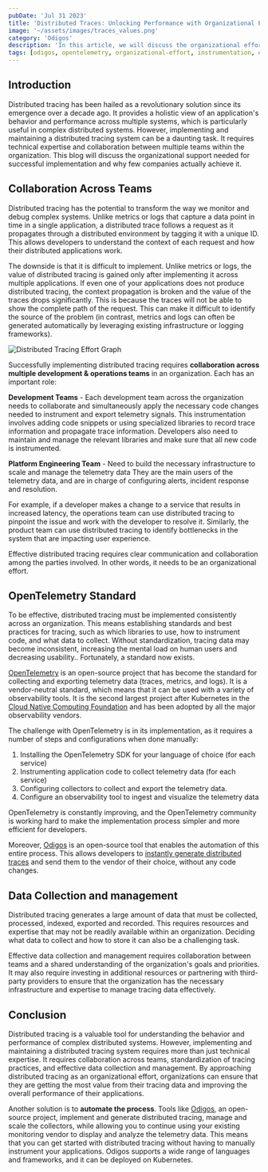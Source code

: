 ```yaml
---
pubDate: 'Jul 31 2023'
title: 'Distributed Traces: Unlocking Performance with Organizational Effort'
image: '~/assets/images/traces_values.png'
category: 'Odigos'
description: 'In this article, we will discuss the organizational effort required to unlock the value of distributed traces.'
tags: [odigos, opentelemetry, organizational-effort, instrumentation, ebpf]
---
```


## Introduction

Distributed tracing has been hailed as a revolutionary solution since its emergence over a decade ago. It provides a holistic view of an application's behavior and performance across multiple systems, which is particularly useful in complex distributed systems. However, implementing and maintaining a distributed tracing system can be a daunting task. It requires technical expertise and collaboration between multiple teams within the organization. This blog will discuss the organizational support needed for successful implementation and why few companies actually achieve it.

## Collaboration Across Teams

Distributed tracing has the potential to transform the way we monitor and debug complex systems.  Unlike metrics or logs that capture a data point in time in a single application, a distributed trace follows a request as it propagates through a distributed environment by tagging it with a unique ID. This allows developers to understand the context of each request and how their distributed applications work.

The downside is that it is difficult to implement. Unlike metrics or logs, the value of distributed tracing is gained only after implementing it across multiple applications. If even one of your applications does not produce distributed tracing, the context propagation is broken and the value of the traces drops significantly. This is because the traces will not be able to show the complete path of the request. This can make it difficult to identify the source of the problem (in contrast, metrics and logs can often be generated automatically by leveraging existing infrastructure or logging frameworks).

![Distributed Tracing Effort Graph](traces_values.png)

Successfully implementing distributed tracing requires **collaboration across multiple development & operations teams** in an organization.  Each has an important role:

**Development Teams** - Each development team across the organization needs to collaborate and simultaneously apply the necessary code changes needed to instrument and export telemetry signals. This instrumentation involves adding code snippets or using specialized libraries to record trace information and propagate trace information. Developers also need to maintain and manage the relevant libraries and make sure that all new code is instrumented.  

**Platform Engineering Team** - Need to build the necessary infrastructure to scale and manage the telemetry data They are the main users of the telemetry data, and are in charge of configuring alerts, incident response and resolution.

For example, if a developer makes a change to a service that results in increased latency, the operations team can use distributed tracing to pinpoint the issue and work with the developer to resolve it. Similarly, the product team can use distributed tracing to identify bottlenecks in the system that are impacting user experience.

Effective distributed tracing requires clear communication and collaboration among the parties involved. In other words, it needs to be an organizational effort.

## OpenTelemetry Standard

To be effective, distributed tracing must be implemented consistently across an organization. This means establishing standards and best practices for tracing, such as which libraries to use, how to instrument code, and what data to collect. Without standardization, tracing data may become inconsistent, increasing the mental load on human users and decreasing usability..  Fortunately, a standard now exists.

[OpenTelemetry](https://github.com/open-telemetry) is an open-source project that has become the standard for collecting and exporting telemetry data (traces, metrics, and logs). It is a vendor-neutral standard, which means that it can be used with a variety of observability tools. It is the second largest project after Kubernetes in the [Cloud Native Computing Foundation](https://www.cncf.io/) and has been adopted by all the major observability vendors. 

The challenge with OpenTelemetry is in its implementation, as it requires a number of steps and configurations when done manually:

1. Installing the OpenTelemetry SDK for your language of choice (for each service)
2. Instrumenting application code to collect telemetry data (for each service)
3. Configuring collectors to collect and export the telemetry data.
4. Configure an observability tool to ingest and visualize the telemetry data

OpenTelemetry is constantly improving, and the OpenTelemetry community is working hard to make the implementation process simpler and more efficient for developers.  

Moreover, [Odigos](https://github.com/keyval-dev/odigos) is an open-source tool that enables the automation of this entire process. This allows developers to [instantly generate distributed traces](https://odigos.io/) and send them to the vendor of their choice, without any code changes.

## Data Collection and management

Distributed tracing generates a large amount of data that must be collected, processed, indexed, exported and recorded. This requires resources and expertise that may not be readily available within an organization. Deciding what data to collect and how to store it can also be a challenging task.

Effective data collection and management requires collaboration between teams and a shared understanding of the organization's goals and priorities. It may also require investing in additional resources or partnering with third-party providers to ensure that the organization has the necessary infrastructure and expertise to manage tracing data effectively.

## Conclusion

Distributed tracing is a valuable tool for understanding the behavior and performance of complex distributed systems. However, implementing and maintaining a distributed tracing system requires more than just technical expertise. It requires collaboration across teams, standardization of tracing practices, and effective data collection and management.  By approaching distributed tracing as an organizational effort, organizations can ensure that they are getting the most value from their tracing data and improving the overall performance of their applications.

Another solution is to **automate the process**. Tools like [Odigos](https://github.com/keyval-dev/odigos), an open-source project, implement and generate distributed tracing, manage and scale the collectors, while allowing you to continue using your existing monitoring vendor to display and analyze the telemetry data. This means that you can get started with distributed tracing without having to manually instrument your applications. Odigos supports a wide range of languages and frameworks, and it can be deployed on Kubernetes.